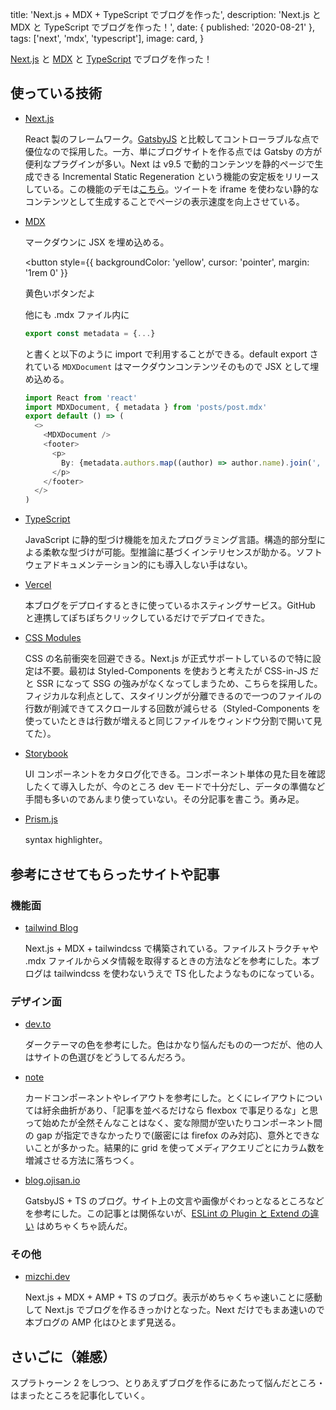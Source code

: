 
  title: 'Next.js + MDX + TypeScript でブログを作った',
  description: 'Next.js と MDX と TypeScript でブログを作った！',
  date: { published: '2020-08-21' },
  tags: ['next', 'mdx', 'typescript'],
  image: card,
}

[Next.js](https://nextjs.org/) と [MDX](https://mdxjs.com/) と [TypeScript](https://www.typescriptlang.org/) でブログを作った！

## 使っている技術

- [Next.js](https://nextjs.org/)

  React 製のフレームワーク。[GatsbyJS](https://www.gatsbyjs.com/) と比較してコントローラブルな点で優位なので採用した。一方、単にブログサイトを作る点では Gatsby の方が便利なプラグインが多い。Next は v9.5 で動的コンテンツを静的ページで生成できる Incremental Static Regeneration という機能の安定板をリリースしている。この機能のデモは[こちら](https://static-tweet.now.sh/)。ツイートを iframe を使わない静的なコンテンツとして生成することでページの表示速度を向上させている。

- [MDX](https://mdxjs.com/)

  マークダウンに JSX を埋め込める。

  <button
    style={{ backgroundColor: 'yellow', cursor: 'pointer', margin: '1rem 0' }}
  >
    黄色いボタンだよ
  </button>

  他にも .mdx ファイル内に

  ```js
  export const metadata = {...}
  ```

  と書くと以下のように import で利用することができる。default export されている `MDXDocument` はマークダウンコンテンツそのもので JSX として埋め込める。

  ```js
  import React from 'react'
  import MDXDocument, { metadata } from 'posts/post.mdx'
  export default () => (
    <>
      <MDXDocument />
      <footer>
        <p>
          By: {metadata.authors.map((author) => author.name).join(', ') + '.'}
        </p>
      </footer>
    </>
  )
  ```

- [TypeScript](https://www.typescriptlang.org/)

  JavaScript に静的型づけ機能を加えたプログラミング言語。構造的部分型による柔軟な型づけが可能。型推論に基づくインテリセンスが助かる。ソフトウェアドキュメンテーション的にも導入しない手はない。

- [Vercel](https://vercel.com/dashboard)

  本ブログをデプロイするときに使っているホスティングサービス。GitHub と連携してぽちぽちクリックしているだけでデプロイできた。

- [CSS Modules](https://github.com/css-modules/css-modules)

  CSS の名前衝突を回避できる。Next.js が正式サポートしているので特に設定は不要。最初は Styled-Components を使おうと考えたが CSS-in-JS だと SSR になって SSG の強みがなくなってしまうため、こちらを採用した。フィジカルな利点として、スタイリングが分離できるので一つのファイルの行数が削減できてスクロールする回数が減らせる（Styled-Components を使っていたときは行数が増えると同じファイルをウィンドウ分割で開いて見てた）。

- [Storybook](https://storybook.js.org/)

  UI コンポーネントをカタログ化できる。コンポーネント単体の見た目を確認したくて導入したが、今のところ dev モードで十分だし、データの準備など手間も多いのであんまり使っていない。その分記事を書こう。勇み足。

- [Prism.js](https://prismjs.com/)

  syntax highlighter。

## 参考にさせてもらったサイトや記事

### 機能面

- [tailwind Blog](https://blog.tailwindcss.com/)

  Next.js + MDX + tailwindcss で構築されている。ファイルストラクチャや .mdx ファイルからメタ情報を取得するときの方法などを参考にした。本ブログは tailwindcss を使わないうえで TS 化したようなものになっている。

### デザイン面

- [dev.to](https://dev.to/)

  ダークテーマの色を参考にした。色はかなり悩んだものの一つだが、他の人はサイトの色選びをどうしてるんだろう。

- [note](https://note.com/)

  カードコンポーネントやレイアウトを参考にした。とくにレイアウトについては紆余曲折があり、「記事を並べるだけなら flexbox で事足りるな」と思って始めたが全然そんなことはなく、変な隙間が空いたりコンポーネント間の gap が指定できなかったりで(厳密には firefox のみ対応)、意外とできないことが多かった。結果的に grid を使ってメディアクエリごとにカラム数を増減させる方法に落ちつく。

- [blog.ojisan.io](https://blog.ojisan.io)

  GatsbyJS + TS のブログ。サイト上の文言や画像がぐわっとなるところなどを参考にした。この記事とは関係ないが、[ESLint の Plugin と Extend の違い](https://blog.ojisan.io/eslint-plugin-and-extend) はめちゃくちゃ読んだ。

### その他

- [mizchi.dev](https://mizchi.dev/)

  Next.js + MDX + AMP + TS のブログ。表示がめちゃくちゃ速いことに感動して Next.js でブログを作るきっかけとなった。Next だけでもまあ速いので本ブログの AMP 化はひとまず見送る。

## さいごに（雑感）

スプラトゥーン 2 をしつつ、とりあえずブログを作るにあたって悩んだところ・はまったところを記事化していく。
